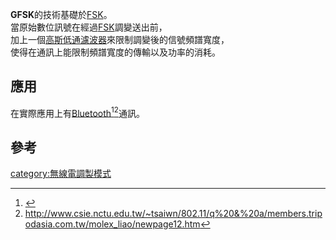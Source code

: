 {{copyedit|time=2013-10-30T03:05:33+00:00}}
{{cleanup-jargon|time=2013-10-30T03:04:56+00:00}}
{{模板:Modulation techniques}}
'''GFSK'''的技術基礎於[[FSK|FSK]]。<br>
當原始數位訊號在經過[[FSK|FSK]]調變送出前，<br>
加上一個[[高斯低通濾波器|高斯低通濾波器]]來限制調變後的信號頻譜寬度，<br>
使得在通訊上能限制頻譜寬度的傳輸以及功率的消耗。<br>

==應用==
在實際應用上有[[Bluetooth|Bluetooth]]<ref>{{Cite web |url=http://www.bluetooth.com/ |title=存档副本 |accessdate=2020-09-25 |archive-date=2017-09-18 |archive-url=https://web.archive.org/web/20170918141619/https://www.bluetooth.com/ |dead-url=no }}</ref><ref>http://www.csie.nctu.edu.tw/~tsaiwn/802.11/q%20&%20a/members.tripodasia.com.tw/molex_liao/newpage12.htm</ref>通訊。<br>

== 參考 ==
{{Reflist}}

[[category:無線電調製模式|category:無線電調製模式]]